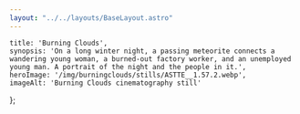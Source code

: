 ```yaml
---
layout: "../../layouts/BaseLayout.astro"
---
```

    title: 'Burning Clouds',
    synopsis: 'On a long winter night, a passing meteorite connects a wandering young woman, a burned-out factory worker, and an unemployed young man. A portrait of the night and the people in it.',
    heroImage: '/img/burningclouds/stills/ASTTE__1.57.2.webp',
    imageAlt: 'Burning Clouds cinematography still'
};

<ProjectHero title={meta.title} synopsis={meta.synopsis} heroImage={meta.heroImage} alt={meta.imageAlt} />

<ContentPicture image="/img/burningclouds/stills/ASTTE__1.68.1.webp" alt={meta.imageAlt} />

<section class="hero" >
    <div id="credits" class="hero-content grid grid-cols-2 gap-2 text-base-200">            
        <CreditsItem crewfunction="Director" crewname="Yentl de Baets" />
        <CreditsItem crewfunction="Cast" crewname="Melody van Gompel" />
        <CreditsItem crewfunction="" crewname="Karam Asoos" />
        <CreditsItem crewfunction="" crewname="Youri Dirckx" />
        <CreditsItem crewfunction="Assistant Director" crewname="Nicole Tegelaars" />
        <CreditsItem crewfunction="" crewname="Frank van den Bogaart" />
        <CreditsItem crewfunction="" crewname="Jules Mathôt" />
        <CreditsItem crewfunction="Cinematographer" crewname="Victor Maes" />
        <CreditsItem crewfunction="1st Assistant Camera" crewname="Jan Willem Rouwhorst" />
        <CreditsItem crewfunction="" crewname="Michiel Lateur" />
        <CreditsItem crewfunction="" crewname="Robbe Vandekeere" />
        <CreditsItem crewfunction="2nd Assistant Camera" crewname="Rhomi Martens" />
        <CreditsItem crewfunction="" crewname="Nelle Verweirder" />
        <CreditsItem crewfunction="Gaffer" crewname="Wouter van Achte" />
        <CreditsItem crewfunction="Spark" crewname="Fenna Maas" />
        <CreditsItem crewfunction="VFX" crewname="Elke D'haese" />
        <CreditsItem crewfunction="Sound Recording" crewname="Lucas Magotteaux" />
        <CreditsItem crewfunction="" crewname="Warre van Ingelghem" />
        <CreditsItem crewfunction="Sound Editing" crewname="Michel Coquette" />
        <CreditsItem crewfunction="Sound Mix" crewname="Patrick Hubart" />
        <CreditsItem crewfunction="Music" crewname="Gone Icon" />
        <CreditsItem crewfunction="Art Director" crewname="Daphne Gort" />
        <CreditsItem crewfunction="Art Dresser" crewname="Martijn van de Wiele" />
        <CreditsItem crewfunction="Make-up" crewname="Marlies van Rompay" />
        <CreditsItem crewfunction="" crewname="Inez Kockelberg" />
        <CreditsItem crewfunction="Caretaker" crewname="Kurt de Baets" />
        <CreditsItem crewfunction="Covid Police" crewname="Cato Catteeuw" />
        <CreditsItem crewfunction="Camera equipment" crewname="Camalot Belgium" />
        <CreditsItem crewfunction="Lighting equipment" crewname="Lites" />
    </div>  
</section>

<ContentPicture image="/img/burningclouds/stills/ASTTE__1.5.2.webp" alt={meta.imageAlt} />

<section class="hero" >
    <div id="Festivals" class="hero-content grid grid-cols-2 gap-2 text-base-200">     
        <FestivalsItem festivalname="International Short Film Festival Leuven (BE)" heading="Festivals" />
        <FestivalsItem festivalname="FEST New Directors New Films Festival (PT)" heading="" />
    </div>  
</section>

<ContentPicture image="/img/burningclouds/stills/ASTTE__1.38.2.webp" alt={meta.imageAlt} />
<ContentPicture image="/img/burningclouds/stills/ASTTE__1.116.1.webp" alt={meta.imageAlt} />
<ContentPicture image="/img/burningclouds/stills/ASTTE__1.32.1.webp" alt={meta.imageAlt} />
<ContentPicture image="/img/burningclouds/stills/ASTTE__2.2.1.webp" alt={meta.imageAlt} />
<ContentPicture image="/img/burningclouds/stills/ASTTE__1.42.1.webp" alt={meta.imageAlt} />
<ContentPicture image="/img/burningclouds/stills/ASTTE__1.47.1.webp" alt={meta.imageAlt} />
<ContentPicture image="/img/burningclouds/stills/ASTTE__1.58.1.webp" alt={meta.imageAlt} />
<ContentPicture image="/img/burningclouds/stills/ASTTE__1.40.1.webp" alt={meta.imageAlt} />
<ContentPicture image="/img/burningclouds/stills/ASTTE__1.98.1.webp" alt={meta.imageAlt} />
<ContentPicture image="/img/burningclouds/stills/ASTTE__1.101.1.webp" alt={meta.imageAlt} />
